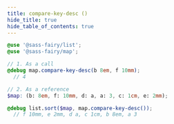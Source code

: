 ```yaml
---
title: compare-key-desc ()
hide_title: true
hide_table_of_contents: true
---
```


<DocPage fieldName="compare-key-desc" fieldType="function" spec={Spec}><CompareLogicCallout /></DocPage>

```scss
@use '@sass-fairy/list';
@use '@sass-fairy/map';

// 1. As a call
@debug map.compare-key-desc(b 8em, f 10mm);
  // 4

// 2. As a reference
$map: (b: 8em, f: 10mm, d: a, a: 3, c: 1cm, e: 2mm);

@debug list.sort($map, map.compare-key-desc());
  // f 10mm, e 2mm, d a, c 1cm, b 8em, a 3
```
